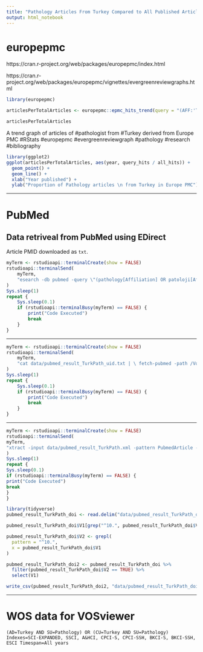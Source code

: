 ```yaml
---
title: "Pathology Articles From Turkey Compared to All Published Articles"
output: html_notebook
---
```


# europepmc

https://cran.r-project.org/web/packages/europepmc/index.html

https://cran.r-project.org/web/packages/europepmc/vignettes/evergreenreviewgraphs.html


```r
library(europepmc)
```


```r
articlesPerTotalArticles <- europepmc::epmc_hits_trend(query = "(AFF:'Turkey') AND ((AFF:'pathology') OR (AFF:'Pathology'))", period = 1980:2017)

articlesPerTotalArticles
```



A trend graph of articles of #pathologist from #Turkey derived from Europe PMC #RStats #europepmc #evergreenreviewgraph #pathology  #research #bibliography


```r
library(ggplot2)
ggplot(articlesPerTotalArticles, aes(year, query_hits / all_hits)) + 
  geom_point() + 
  geom_line() +
  xlab("Year published") + 
  ylab("Proportion of Pathology articles \n from Turkey in Europe PMC")
```


---

# PubMed 

## Data retriveal from PubMed using EDirect 

Article PMID downloaded as `txt`.

```r
myTerm <- rstudioapi::terminalCreate(show = FALSE)
rstudioapi::terminalSend(
    myTerm,
    "esearch -db pubmed -query \"(pathology[Affiliation] OR patoloji[Affiliation]) AND (Turkey[Affiliation] OR Türkiye[Affiliation])\" -datetype PDAT -mindate 1800 -maxdate 3000 | \ efetch -format uid > data/pubmed_result_TurkPath_uid.txt \n"
)
Sys.sleep(1)
repeat {
    Sys.sleep(0.1)
    if (rstudioapi::terminalBusy(myTerm) == FALSE) {
        print("Code Executed")
        break
    }
}
```


---


```r
myTerm <- rstudioapi::terminalCreate(show = FALSE)
rstudioapi::terminalSend(
    myTerm,
    "cat data/pubmed_result_TurkPath_uid.txt | \ fetch-pubmed -path /Volumes/Agu2018/PubMed > data/pubmed_result_TurkPath.xml \n"
)
Sys.sleep(1)
repeat {
    Sys.sleep(0.1)
    if (rstudioapi::terminalBusy(myTerm) == FALSE) {
        print("Code Executed")
        break
    }
}
```




---



```r
myTerm <- rstudioapi::terminalCreate(show = FALSE)
rstudioapi::terminalSend(
myTerm,
"xtract -input data/pubmed_result_TurkPath.xml -pattern PubmedArticle -block ArticleId -if ArticleId@IdType -equals doi -element ArticleId > data/pubmed_result_TurkPath_doi.txt \n"
)
Sys.sleep(1)
repeat {
Sys.sleep(0.1)
if (rstudioapi::terminalBusy(myTerm) == FALSE) {
print("Code Executed")
break
}
}
```


```r
library(tidyverse)
pubmed_result_TurkPath_doi <- read.delim("data/pubmed_result_TurkPath_doi.txt", header = FALSE)
```


```r
pubmed_result_TurkPath_doi$V1[grep("^10.", pubmed_result_TurkPath_doi$V1)]

pubmed_result_TurkPath_doi$V2 <- grepl(
  pattern = "^10.",
  x = pubmed_result_TurkPath_doi$V1
)

pubmed_result_TurkPath_doi2 <- pubmed_result_TurkPath_doi %>% 
  filter(pubmed_result_TurkPath_doi$V2 == TRUE) %>% 
  select(V1)

write_csv(pubmed_result_TurkPath_doi2, "data/pubmed_result_TurkPath_doi2.txt", col_names = FALSE)


```


---

# WOS data for VOSviewer


```
(AD=Turkey AND SU=Pathology) OR (CU=Turkey AND SU=Pathology)
Indexes=SCI-EXPANDED, SSCI, A&HCI, CPCI-S, CPCI-SSH, BKCI-S, BKCI-SSH, ESCI Timespan=All years
```





